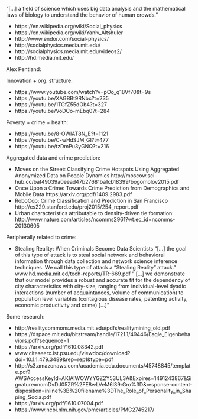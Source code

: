 

"[...] a field of science which uses big data analysis and the mathematical laws of biology to understand the behavior of human crowds."

- https://en.wikipedia.org/wiki/Social_physics
- https://en.wikipedia.org/wiki/Yaniv_Altshuler
- http://www.endor.com/social-physics/
- http://socialphysics.media.mit.edu/
- http://socialphysics.media.mit.edu/videos2/
- http://hd.media.mit.edu/

Alex Pentland:

Innovation + org. structure:

- https://www.youtube.com/watch?v=pOo_q18Vf70&t=9s
- https://youtu.be/XAGBBt9RNbc?t=235
- https://youtu.be/1TGfZ55dOb4?t=327
- https://youtu.be/VoDCo-mEbq0?t=284

Poverty + crime + health:

- https://youtu.be/8-OWlAT8N_E?t=1121
- https://youtu.be/C-wHdSJM_GI?t=477
- https://youtu.be/tzDmPu3yGNQ?t=216

Aggregated data and crime prediction:

- Moves on the Street: Classifying Crime Hotspots Using Aggregated Anonymized Data on People Dynamics http://moscow.sci-hub.cc/baf49039a0eead47b27681ba1cb18399/bogomolov2015.pdf
- Once Upon a Crime: Towards Crime Prediction from Demographics and Mobile Data https://arxiv.org/pdf/1409.2983.pdf
- RoboCop: Crime Classification and Prediction in San Francisco http://cs229.stanford.edu/proj2015/254_report.pdf
- Urban characteristics attributable to density-driven tie formation: http://www.nature.com/articles/ncomms2961?wt.ec_id=ncomms-20130605



Peripherally related to crime:

- Stealing Reality: When Criminals Become Data Scientists "[...] the goal of this type of attack is to steal social network and behavioral information through data collection and network science inference techniques. We call this type of attack a “Stealing Reality” attack." www.hd.media.mit.ed/tech-reports/TR-669.pdf " [...] we demonstrate that our model provides a robust and accurate fit for the dependency of city characteristics with city-size, ranging from individual-level dyadic interactions (number of acquaintances, volume of communication) to population level variables (contagious disease rates, patenting activity, economic productivity and crime) [...]"


Some research:

- http://realitycommons.media.mit.edu/pdfs/realitymining_old.pdf
- https://dspace.mit.edu/bitstream/handle/1721.1/49446/Eagle_Eigenbehaviors.pdf?sequence=1 
- https://arxiv.org/pdf/1610.08342.pdf 
- www.citeseerx.ist.psu.edu/viewdoc/download?doi=10.1.1.479.3489&rep=rep1&type=pdf  
- http://s3.amazonaws.com/academia.edu.documents/45748845/template.pdf?AWSAccessKeyId=AKIAIWOWYYGZ2Y53UL3A&Expires=1491243867&Signature=nomDvDJ05ZR%2FE8wLVeM6l39rGro%3D&response-content-disposition=inline%3B%20filename%3DThe_Role_of_Personality_in_Shaping_Socia.pdf
- https://arxiv.org/pdf/1610.07004.pdf
- https://www.ncbi.nlm.nih.gov/pmc/articles/PMC2745217/
